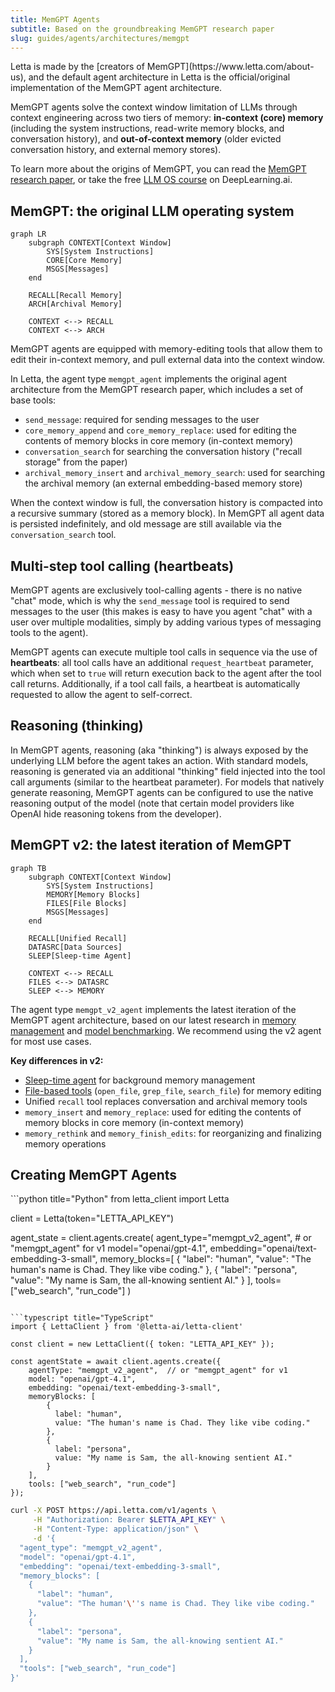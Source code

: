 ```yaml
---
title: MemGPT Agents
subtitle: Based on the groundbreaking MemGPT research paper
slug: guides/agents/architectures/memgpt
---
```


<Info>
Letta is made by the [creators of MemGPT](https://www.letta.com/about-us), and the default agent architecture in Letta is the official/original implementation of the MemGPT agent architecture.
</Info>

MemGPT agents solve the context window limitation of LLMs through context engineering across two tiers of memory: **in-context (core) memory** (including the system instructions, read-write memory blocks, and conversation history), and **out-of-context memory** (older evicted conversation history, and external memory stores).

To learn more about the origins of MemGPT, you can read the [MemGPT research paper](https://arxiv.org/abs/2310.08560), or take the free [LLM OS course](https://www.deeplearning.ai/short-courses/llms-as-operating-systems-agent-memory/?utm_campaign=memgpt-launch&utm_content=331638345&utm_medium=social&utm_source=docs&hss_channel=tw-992153930095251456) on DeepLearning.ai.

## MemGPT: the original LLM operating system

```mermaid
graph LR
    subgraph CONTEXT[Context Window]
        SYS[System Instructions]
        CORE[Core Memory]
        MSGS[Messages]
    end

    RECALL[Recall Memory]
    ARCH[Archival Memory]

    CONTEXT <--> RECALL
    CONTEXT <--> ARCH
```

MemGPT agents are equipped with memory-editing tools that allow them to edit their in-context memory, and pull external data into the context window.

In Letta, the agent type `memgpt_agent` implements the original agent architecture from the MemGPT research paper, which includes a set of base tools:
* `send_message`: required for sending messages to the user
* `core_memory_append` and `core_memory_replace`: used for editing the contents of memory blocks in core memory (in-context memory)
* `conversation_search` for searching the conversation history ("recall storage" from the paper)
* `archival_memory_insert` and `archival_memory_search`: used for searching the archival memory (an external embedding-based memory store)

When the context window is full, the conversation history is compacted into a recursive summary (stored as a memory block).
In MemGPT all agent data is persisted indefinitely, and old message are still available via the `conversation_search` tool.

## Multi-step tool calling (heartbeats)

MemGPT agents are exclusively tool-calling agents - there is no native "chat" mode, which is why the `send_message` tool is required to send messages to the user (this makes is easy to have you agent "chat" with a user over multiple modalities, simply by adding various types of messaging tools to the agent).

MemGPT agents can execute multiple tool calls in sequence via the use of **heartbeats**: all tool calls have an additional `request_heartbeat` parameter, which when set to `true` will return execution back to the agent after the tool call returns. Additionally, if a tool call fails, a heartbeat is automatically requested to allow the agent to self-correct.

## Reasoning (thinking)

In MemGPT agents, reasoning (aka "thinking") is always exposed by the underlying LLM before the agent takes an action.
With standard models, reasoning is generated via an additional "thinking" field injected into the tool call arguments (similar to the heartbeat parameter).
For models that natively generate reasoning, MemGPT agents can be configured to use the native reasoning output of the model (note that certain model providers like OpenAI hide reasoning tokens from the developer).

## MemGPT v2: the latest iteration of MemGPT

```mermaid
graph TB
    subgraph CONTEXT[Context Window]
        SYS[System Instructions]
        MEMORY[Memory Blocks]
        FILES[File Blocks]
        MSGS[Messages]
    end

    RECALL[Unified Recall]
    DATASRC[Data Sources]
    SLEEP[Sleep-time Agent]

    CONTEXT <--> RECALL
    FILES <--> DATASRC
    SLEEP <--> MEMORY
```

The agent type `memgpt_v2_agent` implements the latest iteration of the MemGPT agent architecture, based on our latest research in [memory management](https://www.letta.com/blog/sleep-time-compute) and [model benchmarking](https://www.letta.com/blog/letta-leaderboard). We recommend using the v2 agent for most use cases.

**Key differences in v2:**
* [Sleep-time agent](/guides/agents/architectures/sleeptime) for background memory management
* [File-based tools](/guides/agents/sources) (`open_file`, `grep_file`, `search_file`) for memory editing
* Unified `recall` tool replaces conversation and archival memory tools
* `memory_insert` and `memory_replace`: used for editing the contents of memory blocks in core memory (in-context memory)
* `memory_rethink` and `memory_finish_edits`: for reorganizing and finalizing memory operations

## Creating MemGPT Agents

<CodeGroup>
```python title="Python"
from letta_client import Letta

client = Letta(token="LETTA_API_KEY")

agent_state = client.agents.create(
    agent_type="memgpt_v2_agent",  # or "memgpt_agent" for v1
    model="openai/gpt-4.1",
    embedding="openai/text-embedding-3-small",
    memory_blocks=[
        {
          "label": "human",
          "value": "The human's name is Chad. They like vibe coding."
        },
        {
          "label": "persona",
          "value": "My name is Sam, the all-knowing sentient AI."
        }
    ],
    tools=["web_search", "run_code"]
)
```

```typescript title="TypeScript"
import { LettaClient } from '@letta-ai/letta-client'

const client = new LettaClient({ token: "LETTA_API_KEY" });

const agentState = await client.agents.create({
    agentType: "memgpt_v2_agent",  // or "memgpt_agent" for v1
    model: "openai/gpt-4.1",
    embedding: "openai/text-embedding-3-small",
    memoryBlocks: [
        {
          label: "human",
          value: "The human's name is Chad. They like vibe coding."
        },
        {
          label: "persona",
          value: "My name is Sam, the all-knowing sentient AI."
        }
    ],
    tools: ["web_search", "run_code"]
});
```

```bash title="cURL"
curl -X POST https://api.letta.com/v1/agents \
     -H "Authorization: Bearer $LETTA_API_KEY" \
     -H "Content-Type: application/json" \
     -d '{
  "agent_type": "memgpt_v2_agent",
  "model": "openai/gpt-4.1",
  "embedding": "openai/text-embedding-3-small",
  "memory_blocks": [
    {
      "label": "human",
      "value": "The human'\''s name is Chad. They like vibe coding."
    },
    {
      "label": "persona",
      "value": "My name is Sam, the all-knowing sentient AI."
    }
  ],
  "tools": ["web_search", "run_code"]
}'
```
</CodeGroup>

